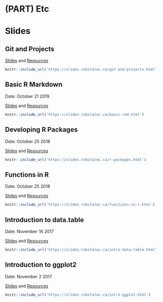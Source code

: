 # (PART) Etc {-}

# Slides

## Git and Projects
[Slides](https://slides.robitalec.ca/git-and-projects.html) and  [Resources](https://gitlab.com/robit.a/workshops/-/archive/master/workshops-master.zip?path=git-and-projects)

```r
knitr::include_url('https://slides.robitalec.ca/git-and-projects.html')
```

## Basic R Markdown
Date: October 21 2019

[Slides](https://slides.robitalec.ca/basic-rmd.html) and  [Resources](https://gitlab.com/robit.a/workshops/-/archive/master/workshops-master.zip?path=basic-rmd)

```r
knitr::include_url('https://slides.robitalec.ca/basic-rmd.html')
```


## Developing R Packages
Date: October 25 2018

[Slides](https://slides.robitalec.ca/r-packages.html) and   [Resources](https://gitlab.com/robit.a/workshops/-/archive/master/workshops-master.zip?path=r-packages)

```r
knitr::include_url('https://slides.robitalec.ca/r-packages.html')
```


## Functions in R
Date: October 25 2018

[Slides](https://slides.robitalec.ca/functions-in-r.html) and  [Resources](https://gitlab.com/robit.a/workshops/-/archive/master/workshops-master.zip?path=functions-in-r)

```r
knitr::include_url('https://slides.robitalec.ca/functions-in-r.html')
```

## Introduction to data.table
Date: November 16 2017

[Slides](https://slides.robitalec.ca/intro-data-table.html) and  [Resources](https://gitlab.com/robit.a/workshops/-/archive/master/workshops-master.zip?path=intro-data-table)

```r
knitr::include_url('https://slides.robitalec.ca/intro-data-table.html')
```

## Introduction to ggplot2
Date: November 2 2017

[Slides](https://slides.robitalec.ca/intro-ggplot.html) and  [Resources](https://gitlab.com/robit.a/workshops/-/archive/master/workshops-master.zip?path=intro-ggplot)

```r
knitr::include_url('https://slides.robitalec.ca/intro-ggplot.html')
```

